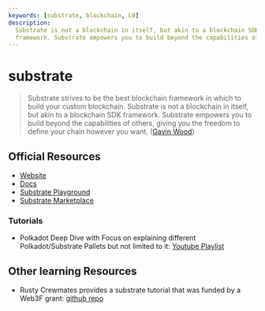 ```yaml
---
keywords: [substrate, blockchain, L0]
description:
  Substrate is not a blockchain in itself, but akin to a blockchain SDK
  framework. Substrate empowers you to build beyond the capabilities of others.
---
```


# substrate

> Substrate strives to be the best blockchain framework in which to build your
> custom blockchain. Substrate is not a blockchain in itself, but akin to a
> blockchain SDK framework. Substrate empowers you to build beyond the
> capabilities of others, giving you the freedom to define your chain however
> you want. ([Gavin Wood](https://substrate.io/vision/substrate-and-polkadot/))

## Official Resources

- [Website](https://substrate.io/)
- [Docs](https://docs.substrate.io/)
- [Substrate Playground](https://substrate.io/developers/playground/)
- [Substrate Marketplace](https://marketplace.substrate.io/projects/)

### Tutorials

- Polkadot Deep Dive with Focus on explaining different Polkadot/Substrate
  Pallets but not limited to it:
  [Youtube Playlist](https://www.youtube.com/playlist?list=PLOyWqupZ-WGsfnlpkk0KWX3uS4yg6ZztG)

## Other learning Resources

- Rusty Crewmates provides a substrate tutorial that was funded by a Web3F
  grant: [github repo](https://github.com/rusty-crewmates/substrate-tutorials)
